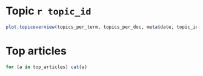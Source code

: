 Topic `r topic_id`
====

```r
plot.topicoverview(topics_per_term, topics_per_doc, meta$date, topic_id, date_interval)
```

Top articles
====

```r
for (a in top_articles) cat(a)
```